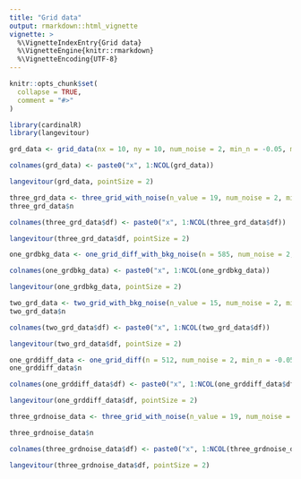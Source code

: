 ```yaml
---
title: "Grid data"
output: rmarkdown::html_vignette
vignette: >
  %\VignetteIndexEntry{Grid data}
  %\VignetteEngine{knitr::rmarkdown}
  %\VignetteEncoding{UTF-8}
---
```


```r
knitr::opts_chunk$set(
  collapse = TRUE,
  comment = "#>"
)
```

```r
library(cardinalR)
library(langevitour)
```

```r
grd_data <- grid_data(nx = 10, ny = 10, num_noise = 2, min_n = -0.05, max_n = 0.05)

colnames(grd_data) <- paste0("x", 1:NCOL(grd_data))

langevitour(grd_data, pointSize = 2)
```

```r
three_grd_data <- three_grid_with_noise(n_value = 19, num_noise = 2, min_n = -0.05, max_n = 0.05)
three_grd_data$n

colnames(three_grd_data$df) <- paste0("x", 1:NCOL(three_grd_data$df))

langevitour(three_grd_data$df, pointSize = 2)
```

```r
one_grdbkg_data <- one_grid_diff_with_bkg_noise(n = 585, num_noise = 2, min_n = -0.05, max_n = 0.05)

colnames(one_grdbkg_data) <- paste0("x", 1:NCOL(one_grdbkg_data))

langevitour(one_grdbkg_data, pointSize = 2)
```

```r
two_grd_data <- two_grid_with_bkg_noise(n_value = 15, num_noise = 2, min_n = -0.05, max_n = 0.05)
two_grd_data$n

colnames(two_grd_data$df) <- paste0("x", 1:NCOL(two_grd_data$df))

langevitour(two_grd_data$df, pointSize = 2)
```

```r
one_grddiff_data <- one_grid_diff(n = 512, num_noise = 2, min_n = -0.05, max_n = 0.05)
one_grddiff_data$n

colnames(one_grddiff_data$df) <- paste0("x", 1:NCOL(one_grddiff_data$df))

langevitour(one_grddiff_data$df, pointSize = 2)
```

```r
three_grdnoise_data <- three_grid_with_noise(n_value = 19, num_noise = 2, min_n = -0.05, max_n = 0.05)

three_grdnoise_data$n

colnames(three_grdnoise_data$df) <- paste0("x", 1:NCOL(three_grdnoise_data$df))

langevitour(three_grdnoise_data$df, pointSize = 2)
```
